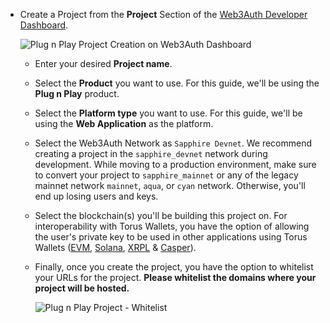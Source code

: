 - Create a Project from the **Project** Section of the [Web3Auth Developer Dashboard](https://dashboard.web3auth.io/).

  ![Plug n Play Project Creation on Web3Auth Dashboard](/images/dashboard/create-project-name.png)

  - Enter your desired **Project name**.
  - Select the **Product** you want to use. For this guide, we'll be using the **Plug n Play** product.
  - Select the **Platform type** you want to use. For this guide, we'll be using the **Web Application** as the platform.
  - Select the Web3Auth Network as `Sapphire Devnet`. We recommend creating a project in the `sapphire_devnet` network during development. While
    moving to a production environment, make sure to convert your project to `sapphire_mainnet` or any of the legacy mainnet network `mainnet`,
    `aqua`, or `cyan` network. Otherwise, you'll end up losing users and keys.
  - Select the blockchain(s) you'll be building this project on. For interoperability with Torus Wallets, you have the option of allowing the user's
    private key to be used in other applications using Torus Wallets ([EVM](https://app.tor.us), [Solana](https://solana.tor.us),
    [XRPL](https://xrpl.tor.us) & [Casper](https://casper.tor.us)).
  - Finally, once you create the project, you have the option to whitelist your URLs for the project. **Please whitelist the domains where your
    project will be hosted.**

    ![Plug n Play Project - Whitelist](/images/dashboard/project-whitelist.png)
